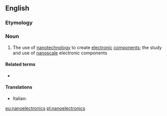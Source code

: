==English==

===Etymology===
{{prefix|en|nano|electronics}}

===Noun===
{{wikipedia}}
{{en-noun|-}}

# {{lb|en|physics}} The use of [[nanotechnology]] to create [[electronic]] [[component]]s; the study and use of [[nanoscale]] electronic components

====Related terms====
* {{l|en|nanoelectronic}}

====Translations====
{{trans-top}}
* Italian: {{t+|it|nanoelettronica|f}}
{{trans-mid}}
{{trans-bottom}}

[[eu:nanoelectronics]]
[[pl:nanoelectronics]]